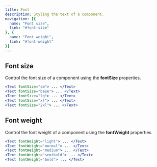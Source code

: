 ```yaml
---
title: Font
description: Styling the text of a component.
navigation: [{
  name: "Font size",
  link: "#font-size"
}, {
  name: "Font weight",
  link: "#font-weight"
}]
---
```


<FontSize />

## Font size
Control the font size of a component using the **fontSize** properties.

<FontSizeExample />

```jsx
<Text fontSize="sm"> ... </Text>
<Text fontSize="base"> ... </Text>
<Text fontSize="lg"> ... </Text>
<Text fontSize="xl"> ... </Text>
<Text fontSize="2xl"> ... </Text>
```

## Font weight
Control the font weight of a component using the **fontWeight** properties.

<FontWeight />

<FontWeightExample />

```jsx
<Text fontWeight="light"> ... </Text>
<Text fontWeight="normal"> ... </Text>
<Text fontWeight="medium"> ... </Text>
<Text fontWeight="semibold"> ... </Text>
<Text fontWeight="bold"> ... </Text>
```

